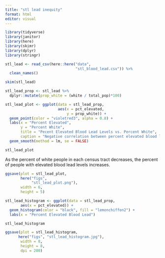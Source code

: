 ```yaml
---
title: "stl lead inequity"
format: html
editor: visual
---
```


```r
library(tidyverse)
library(janitor)
library(here)
library(skimr)
library(dplyr)
library(stringr)
```

```r
stl_lead <- read_csv(here::here("data",
                                "stl_blood_lead.csv")) %>% 
  clean_names()
```

```r
skim(stl_lead)
```

```r
stl_lead_prop <- stl_lead %>% 
  dplyr::mutate(prop_white = (white / total_pop)*100)
```

```r
stl_lead_plot <- ggplot(data = stl_lead_prop,
                        aes(x = pct_elevated, 
                            y = prop_white)) +
  geom_point(color = "violetred3", alpha = 0.8) +
  labs(x = "Percent Elevated", 
       y = "Percent White", 
       title = "Pecent Elevated Blood Lead Levels vs. Percent White", 
       caption = "Negative correlation between percent elevated blood lead and percent white.") +
  geom_smooth(method = lm, se = FALSE)

stl_lead_plot
```

As the percent of white people in each census tract decreases, the percent of people with elevated blood lead levels increases.

```r
ggsave(plot = stl_lead_plot,
       here("figs",
            "stl_lead_plot.png"),
       width = 6,
       height = 5)
```

```r
stl_lead_histogram <- ggplot(data = stl_lead_prop,
       aes(x = pct_elevated)) +
  geom_histogram(color = "black", fill = "lemonchiffon2") +
  labs(x = "Percent Elevated Blood Lead")

stl_lead_histogram

```

```r
ggsave(plot = stl_lead_histogram,
      here("figs", "stl_lead_histogram.jpg"),
       width = 8,
       height = 8,
       dpi = 200)
```
